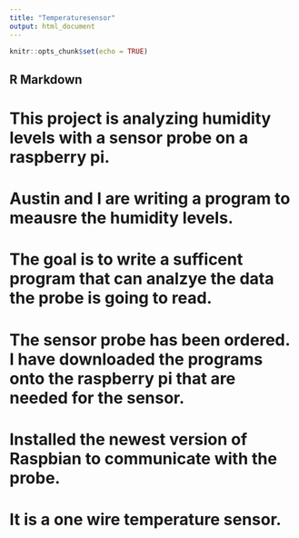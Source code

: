 ```yaml
---
title: "Temperaturesensor"
output: html_document
---
```


```r
knitr::opts_chunk$set(echo = TRUE)
```

## R Markdown
# This project is analyzing humidity levels with a sensor probe on a raspberry pi. 
# Austin and I are writing a program to meausre the humidity levels. 
# The goal is to write a sufficent program that can analzye the data the probe is going to read. 
# The sensor probe has been ordered. I have downloaded the programs onto the raspberry pi that are needed for the sensor. 
# Installed the newest version of Raspbian to communicate with the probe. 
# It is a one wire temperature sensor. 
```r

```


